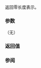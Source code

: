 {{cpp/chrono/duration_values/title|zero}}
{{cpp/chrono/duration_values/navbar}}
{{dcl begin}}
{{dcl rev multi|since1=c++11|until1=c++20|dcl1=
static constexpr Rep zero();
|dcl2=
static constexpr Rep zero() noexcept;
}}
{{dcl end}}

返回零长度表示。

===参数===
（无）

===返回值===
{{c|Rep(0)}}

===参阅===
{{dsc begin}}
{{dsc inc|cpp/chrono/duration/dsc zero}}
{{dsc inc|cpp/chrono/duration_values/dsc min}}
{{dsc inc|cpp/chrono/duration_values/dsc max}}
{{dsc end}}

{{langlinks|de|en|es|fr|it|ja|pt|ru}}